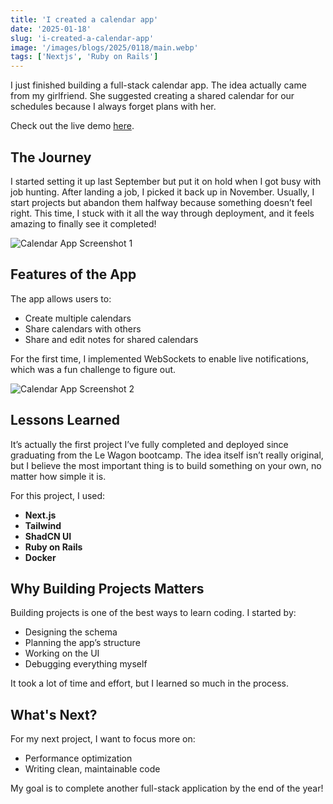 ```yaml
---
title: 'I created a calendar app'
date: '2025-01-18'
slug: 'i-created-a-calendar-app'
image: '/images/blogs/2025/0118/main.webp'
tags: ['Nextjs', 'Ruby on Rails']
---
```


I just finished building a full-stack calendar app. The idea actually came from
my girlfriend. She suggested creating a shared calendar for our schedules
because I always forget plans with her.

Check out the live demo [here](https://mingletime.vercel.app/).

## The Journey

I started setting it up last September but put it on hold when I got busy with
job hunting. After landing a job, I picked it back up in November. Usually, I
start projects but abandon them halfway because something doesn’t feel right.
This time, I stuck with it all the way through deployment, and it feels amazing
to finally see it completed!

![Calendar App Screenshot 1](/images/blogs/2025/0118/sub1.webp)

## Features of the App

The app allows users to:

- Create multiple calendars
- Share calendars with others
- Share and edit notes for shared calendars

For the first time, I implemented WebSockets to enable live notifications, which
was a fun challenge to figure out.

![Calendar App Screenshot 2](/images/blogs/2025/0118/sub2.webp)

## Lessons Learned

It’s actually the first project I’ve fully completed and deployed since
graduating from the Le Wagon bootcamp. The idea itself isn’t really original,
but I believe the most important thing is to build something on your own, no
matter how simple it is.

For this project, I used:

- **Next.js**
- **Tailwind**
- **ShadCN UI**
- **Ruby on Rails**
- **Docker**

## Why Building Projects Matters

Building projects is one of the best ways to learn coding. I started by:

- Designing the schema
- Planning the app’s structure
- Working on the UI
- Debugging everything myself

It took a lot of time and effort, but I learned so much in the process.

## What's Next?

For my next project, I want to focus more on:

- Performance optimization
- Writing clean, maintainable code

My goal is to complete another full-stack application by the end of the year!
